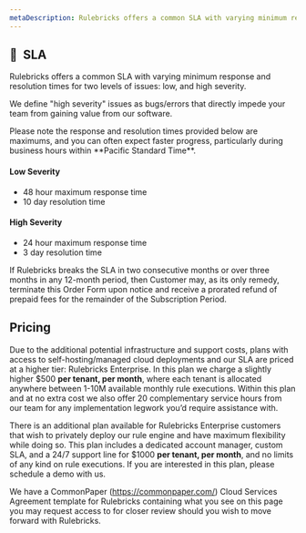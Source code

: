```yaml
---
metaDescription: Rulebricks offers a common SLA with varying minimum response and resolution times for two levels of issues– low, and high severity. Learn more about our SLA here.
---
```


## 🤝  SLA

Rulebricks offers a common SLA with varying minimum response and resolution times for two levels of issues: low, and high severity.

We define "high severity" issues as bugs/errors that directly impede your team from gaining value from our software.


<Callout type="info" emoji="🚥">
  Please note the response and resolution times provided below are maximums, and
  you can often expect faster progress, particularly during business hours
  within **Pacific Standard Time**.
</Callout>

#### **Low Severity**

- 48 hour maximum response time
- 10 day resolution time

#### **High Severity**

- 24 hour maximum response time
- 3 day resolution time

If Rulebricks breaks the SLA in two consecutive months or over three months in any 12-month period, then Customer may, as its only remedy, terminate this Order Form upon notice and receive a prorated refund of prepaid fees for the remainder of the Subscription Period.

## Pricing

Due to the additional potential infrastructure and support costs, plans with access to self-hosting/managed cloud deployments and our SLA are priced at a higher tier: Rulebricks Enterprise. In this plan we charge a slightly higher $500 **per tenant, per month**, where each tenant is allocated anywhere between 1-10M available monthly rule executions. Within this plan and at no extra cost we also offer 20 complementary service hours from our team for any implementation legwork you’d require assistance with.

There is an additional plan available for Rulebricks Enterprise customers that wish to privately deploy our rule engine and have maximum flexibility while doing so. This plan includes a dedicated account manager, custom SLA, and a 24/7 support line for $1000 **per tenant, per month**, and no limits of any kind on rule executions. If you are interested in this plan, please schedule a demo with us.

We have a CommonPaper (https://commonpaper.com/) Cloud Services Agreement template for Rulebricks containing what you see on this page you may request access to for closer review should you wish to move forward with Rulebricks.
